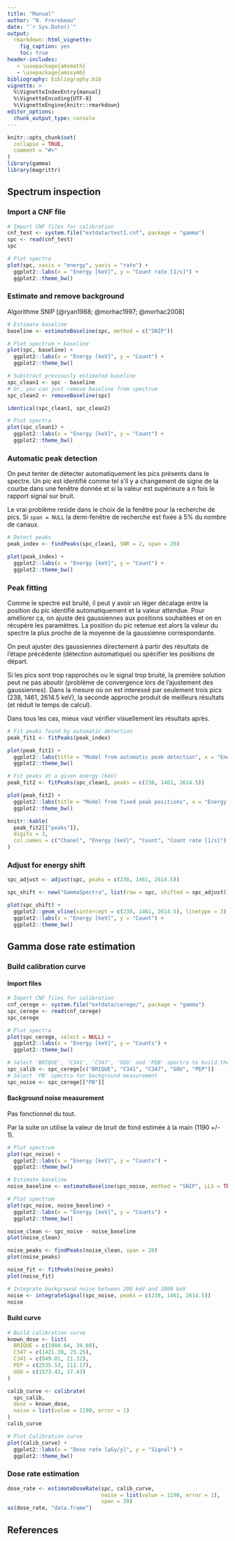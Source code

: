 ```yaml
---
title: "Manual"
author: "N. Frerebeau"
date: "`r Sys.Date()`"
output:
  rmarkdown::html_vignette:
    fig_caption: yes
    toc: true
header-includes:
   - \usepackage{amsmath}
   - \usepackage{amssymb}
bibliography: bibliography.bib
vignette: >
  %\VignetteIndexEntry{manual}
  %\VignetteEncoding{UTF-8}
  %\VignetteEngine{knitr::rmarkdown}
editor_options: 
  chunk_output_type: console
---
```


```r
knitr::opts_chunk$set(
  collapse = TRUE,
  comment = "#>"
)
library(gamma)
library(magrittr)
```

## Spectrum inspection
### Import a CNF file
```r
# Import CNF files for calibration
cnf_test <- system.file("extdata/test1.cnf", package = "gamma")
spc <- read(cnf_test)
spc

# Plot spectra
plot(spc, xaxis = "energy", yaxis = "rate") +
  ggplot2::labs(x = "Energy [keV]", y = "Count rate [1/s]") +
  ggplot2::theme_bw()
```

### Estimate and remove background
Algorithme SNIP [@ryan1988; @morhac1997; @morhac2008]

```r
# Estimate baseline
baseline <- estimateBaseline(spc, method = c("SNIP"))

# Plot spectrum + baseline
plot(spc, baseline) +
  ggplot2::labs(x = "Energy [keV]", y = "Count") +
  ggplot2::theme_bw()
```

```r
# Substract previously estimated baseline
spc_clean1 <- spc - baseline
# Or, you can just remove baseline from spectrum
spc_clean2 <- removeBaseline(spc)

identical(spc_clean1, spc_clean2)

# Plot spectra
plot(spc_clean1) +
  ggplot2::labs(x = "Energy [keV]", y = "Count") +
  ggplot2::theme_bw()
```

### Automatic peak detection
On peut tenter de détecter automatiquement les pics présents dans le spectre.
Un pic est identifié comme tel s'il y a changement de signe de la courbe dans une fenêtre donnée et si la valeur est supérieure a *n* fois le rapport signal sur bruit.

Le vrai problème reside dans le choix de la fenêtre pour la recherche de pics.
Si `span = NULL` la demi-fenêtre de recherche est fixée à 5% du nombre de canaux.

```r
# Detect peaks
peak_index <- findPeaks(spc_clean1, SNR = 2, span = 20)

plot(peak_index) +
  ggplot2::labs(x = "Energy [keV]", y = "Count") +
  ggplot2::theme_bw()
```

### Peak fitting
Comme le spectre est bruité, il peut y avoir un léger décalage entre la position du pic identifié automatiquement et la valeur attendue. Pour améliorer ça, on ajuste des gaussiennes aux positions souhaitées et on en récupère les paramètres. La position du pic retenue est alors la valeur du spectre la plus proche de la moyenne de la gaussienne correspondante.

On peut ajuster des gaussiennes directement à partir des résultats de l'étape précédente (détection automatique) ou spécifier les positions de départ.

Si les pics sont trop rapprochés ou le signal trop bruité, la première solution peut ne pas aboutir (problème de convergence lors de l'ajustement des gaussiennes). Dans la mesure où on est interessé par seulement trois pics (238, 1461, 2614.5 keV), la seconde approche produit de meilleurs résultats (et réduit le temps de calcul).

Dans tous les cas, mieux vaut vérifier visuellement les résultats après.

```r
# Fit peaks found by automatic detection
peak_fit1 <- fitPeaks(peak_index)

plot(peak_fit1) +
  ggplot2::labs(title = "Model from automatic peak detection", x = "Energy [keV]", y = "Count") +
  ggplot2::theme_bw()

# Fit peaks at a given energy (keV)
peak_fit2 <- fitPeaks(spc_clean1, peaks = c(238, 1461, 2614.5))

plot(peak_fit2) +
  ggplot2::labs(title = "Model from fixed peak positions", x = "Energy [keV]", y = "Count") +
  ggplot2::theme_bw()
```

```r
knitr::kable(
  peak_fit2[["peaks"]],
  digits = 3,
  col.names = c("Chanel", "Energy [keV]", "Count", "Count rate [1/s]")
)
```

### Adjust for energy shift
```r
spc_adjust <- adjust(spc, peaks = c(238, 1461, 2614.5))

spc_shift <- new("GammaSpectra", list(raw = spc, shifted = spc_adjust))

plot(spc_shift) +
  ggplot2::geom_vline(xintercept = c(238, 1461, 2614.5), linetype = 3) +
  ggplot2::labs(x = "Energy [keV]", y = "Count") +
  ggplot2::theme_bw()
```

## Gamma dose rate estimation
### Build calibration curve
#### Import files
```r
# Import CNF files for calibration
cnf_cerege <- system.file("extdata/cerege/", package = "gamma")
spc_cerege <- read(cnf_cerege)
spc_cerege

# Plot spectra
plot(spc_cerege, select = NULL) +
  ggplot2::labs(x = "Energy [keV]", y = "Counts") +
  ggplot2::theme_bw()

# Select 'BRIQUE', 'C341', 'C347', 'GOU' and 'PEB' spectra to build the curve
spc_calib <- spc_cerege[c("BRIQUE", "C341", "C347", "GOU", "PEP")]
# Select 'PB' spectra for background measurement
spc_noise <- spc_cerege[["PB"]]
```

#### Background noise measurement
Pas fonctionnel du tout.

Par la suite on utilise la valeur de bruit de fond estimée à la main (1190 +/- 1).
```r
# Plot spectrum
plot(spc_noise) +
  ggplot2::labs(x = "Energy [keV]", y = "Counts") +
  ggplot2::theme_bw()
```

```r
# Estimate baseline
noise_baseline <- estimateBaseline(spc_noise, method = "SNIP", LLS = TRUE, m = 20)

# Plot spectrum
plot(spc_noise, noise_baseline) +
  ggplot2::labs(x = "Energy [keV]", y = "Counts") +
  ggplot2::theme_bw()

noise_clean <- spc_noise - noise_baseline
plot(noise_clean)

noise_peaks <- findPeaks(noise_clean, span = 20)
plot(noise_peaks)

noise_fit <- fitPeaks(noise_peaks)
plot(noise_fit)

# Integrate background noise between 200 keV and 2800 keV
noise <- integrateSignal(spc_noise, peaks = c(238, 1461, 2614.5))
noise
```

#### Build curve

```r
# Build calibration curve
known_dose <- list(
  BRIQUE = c(1984.64, 34.08),
  C347 = c(1421.38, 25.25),
  C341 = c(849.01, 21.32),
  PEP = c(2535.53, 112.17),
  GOU = c(1573.41, 17.43)
)

calib_curve <- calibrate(
  spc_calib,
  dose = known_dose,
  noise = list(value = 1190, error = 1)
)
calib_curve

# Plot Calibration curve
plot(calib_curve) +
  ggplot2::labs(x = "Dose rate [µGy/y]", y = "Signal") +
  ggplot2::theme_bw()
```

### Dose rate estimation
```r
dose_rate <- estimateDoseRate(spc, calib_curve, 
                              noise = list(value = 1190, error = 1),
                              span = 20)
as(dose_rate, "data.frame")
```

## References
